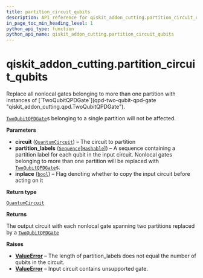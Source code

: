 ```yaml
---
title: partition_circuit_qubits
description: API reference for qiskit_addon_cutting.partition_circuit_qubits
in_page_toc_min_heading_level: 1
python_api_type: function
python_api_name: qiskit_addon_cutting.partition_circuit_qubits
---
```


<span id="qiskit-addon-cutting-partition-circuit-qubits" />

# qiskit\_addon\_cutting.partition\_circuit\_qubits

<Function id="qiskit_addon_cutting.partition_circuit_qubits" isDedicatedPage={true} github="https://github.com/Qiskit/qiskit-addon-cutting/tree/stable/0.9/qiskit_addon_cutting/cutting_decomposition.py" signature="partition_circuit_qubits(circuit, partition_labels, inplace=False)">
  Replace all nonlocal gates belonging to more than one partition with instances of [`TwoQubitQPDGate`](qpd-two-qubit-qpd-gate "qiskit_addon_cutting.qpd.TwoQubitQPDGate").

  [`TwoQubitQPDGate`](qpd-two-qubit-qpd-gate "qiskit_addon_cutting.qpd.TwoQubitQPDGate")s belonging to a single partition will not be affected.

  **Parameters**

  *   **circuit** ([`QuantumCircuit`](/api/qiskit/qiskit.circuit.QuantumCircuit "(in Qiskit v1.2)")) – The circuit to partition
  *   **partition\_labels** ([`Sequence`](https://docs.python.org/3/library/collections.abc.html#collections.abc.Sequence "(in Python v3.13)")\[[`Hashable`](https://docs.python.org/3/library/collections.abc.html#collections.abc.Hashable "(in Python v3.13)")]) – A sequence containing a partition label for each qubit in the input circuit. Nonlocal gates belonging to more than one partition will be replaced with [`TwoQubitQPDGate`](qpd-two-qubit-qpd-gate "qiskit_addon_cutting.qpd.TwoQubitQPDGate")s.
  *   **inplace** ([`bool`](https://docs.python.org/3/library/functions.html#bool "(in Python v3.13)")) – Flag denoting whether to copy the input circuit before acting on it

  **Return type**

  [`QuantumCircuit`](/api/qiskit/qiskit.circuit.QuantumCircuit "(in Qiskit v1.2)")

  **Returns**

  The output circuit with each nonlocal gate spanning two partitions replaced by a [`TwoQubitQPDGate`](qpd-two-qubit-qpd-gate "qiskit_addon_cutting.qpd.TwoQubitQPDGate")

  **Raises**

  *   [**ValueError**](https://docs.python.org/3/library/exceptions.html#ValueError "(in Python v3.13)") – The length of partition\_labels does not equal the number of qubits in the circuit.
  *   [**ValueError**](https://docs.python.org/3/library/exceptions.html#ValueError "(in Python v3.13)") – Input circuit contains unsupported gate.
</Function>

